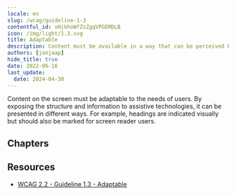 ```yaml
---
locale: en
slug: /wcag/guideline-1-3
contentful_id: vHjkhoWfZsZgqVPGEMDLB
icon: /img/light/1.3.svg
title: Adaptable
description: Content must be available in a way that can be perceived by all users.
authors: [janjaap]
hide_title: true
date: 2022-06-16
last_update:
  date: 2024-04-30
---
```


<Hero
  title="Adaptable"
  image="/img/light/1.3.svg"
  alt="WCAG 1.3 - Logo"
  prefix="Guideline 1.3"
/>

Content on the screen must be adaptable to the needs of users. By exposing the structure and information to assistive technologies, it can be presented in different ways. For example, headings are indicated visually but should also be marked for screen reader users.

## Chapters

<LinkList title="Chapters" isHighlighted={true}>
  <LinkListItem
    url="/en/guidelines/wcag/success-criterion-1-3-1"
    title="Success Criterion 1.3.1 - Info and Relationships"
    appearance="link"
    label="Info and Relationships"
    description="Ensure that the information and relationships on the screen are not only conveyed visually."
    image="/img/light/1.3.1.svg"
    alt="WCAG 1.3.1 - Logo"
  />
  <LinkListItem
    url="/en/guidelines/wcag/success-criterion-1-3-2"
    title="Success Criterion 1.3.2 - Meaningful Sequence"
    appearance="link"
    label="Meaningful Sequence"
    description="Ensure that the order which assistive technologies follow reflect the meaning of the content."
    image="/img/light/1.3.2.svg"
    alt="WCAG 1.3.2 - Logo"
  />
  <LinkListItem
    url="/en/guidelines/wcag/success-criterion-1-3-3"
    title="Success Criterion 1.3.3 - Sensory Characteristics"
    appearance="link"
    label="Sensory Characteristics"
    description="Ensure instructions can be understood by everyone. Instructions that only use shape, size, location, orientation or sound are not understandable for everyone."
    image="/img/light/1.3.3.svg"
    alt="WCAG 1.3.3 - Logo"
  />
  <LinkListItem
    url="/en/guidelines/wcag/success-criterion-1-3-4"
    title="Success Criterion 1.3.4 - Orientation"
    appearance="link"
    label="Orientation"
    description="Ensure that the screen content rotates with the device display."
    image="/img/light/1.3.4.svg"
    alt="WCAG 1.3.4 - Logo"
  />
  <LinkListItem
    url="/en/guidelines/wcag/success-criterion-1-3-5"
    title="Success Criterion 1.3.5 - Identify Input Purpose"
    appearance="link"
    label="Identify Input Purpose"
    description="Ensure it is clear what information is expected from users inside input fields."
    image="/img/light/1.3.5.svg"
    alt="WCAG 1.3.5 - Logo"
  />
  <LinkListItem
    url="/en/guidelines/wcag/success-criterion-1-3-6"
    title="Success Criterion 1.3.6 - Identify Purpose"
    appearance="link"
    label="Identify Purpose"
    description="In content implemented using markup languages, the purpose of User Interface Components, icons, and regions can be programmatically determined."
    image="/img/light/1.3.6.svg"
    alt="WCAG 1.3.6 icon"
  />
</LinkList>

## Resources

- [WCAG 2.2 - Guideline 1.3 - Adaptable](https://www.w3.org/TR/WCAG22/#adaptable)
